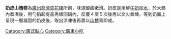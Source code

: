 '''奶皮山楂卷'''為[[廣州|廣州]][[荔灣|荔灣]][[杏花樓|杏花樓]]所創，味道酸甜嫩滑。奶皮是用鮮[[牛奶|牛奶]]加[[水|水]]，於大鍋內煮沸後，用勺搯起提高再傾回鍋內，反覆４至５次後再以文火煮煉，等到奶面上呈現一層凝固的奶皮後，取出涼凍後再裹以[[山楂|山楂]]膏即成。

{{Dessert-stub}}
[[Category:廣式點心|Category:廣式點心]]
[[Category:廣東小吃|Category:廣東小吃]]